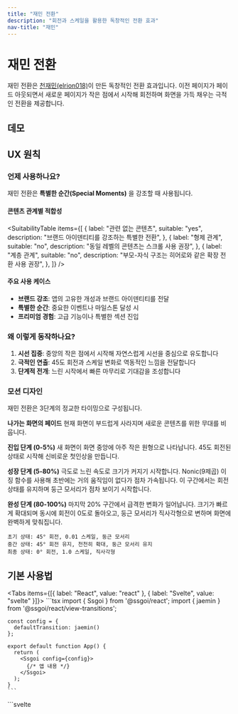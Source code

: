 ```yaml
---
title: "재민 전환"
description: "회전과 스케일을 활용한 독창적인 전환 효과"
nav-title: "재민"
---
```


# 재민 전환

재민 전환은 [천재민(elrion018)](https://github.com/elrion018)이 만든 독창적인 전환 효과입니다. 이전 페이지가 페이드 아웃되면서 새로운 페이지가 작은 점에서 시작해 회전하며 화면을 가득 채우는 극적인 전환을 제공합니다.

## 데모

<ViewTransitionDemo type="jaemin" />

## UX 원칙

### 언제 사용하나요?

재민 전환은 **특별한 순간(Special Moments)** 을 강조할 때 사용됩니다.

#### 콘텐츠 관계별 적합성

<SuitabilityTable
  items={[
    {
      label: "관련 없는 콘텐츠",
      suitable: "yes",
      description: "브랜드 아이덴티티를 강조하는 특별한 전환",
    },
    {
      label: "형제 관계",
      suitable: "no",
      description: "동일 레벨의 콘텐츠는 스크롤 사용 권장",
    },
    {
      label: "계층 관계",
      suitable: "no",
      description: "부모-자식 구조는 히어로와 같은 확장 전환 사용 권장",
    },
  ]}
/>

#### 주요 사용 케이스

- **브랜드 강조**: 앱의 고유한 개성과 브랜드 아이덴티티를 전달
- **특별한 순간**: 중요한 이벤트나 마일스톤 달성 시
- **프리미엄 경험**: 고급 기능이나 특별한 섹션 진입

### 왜 이렇게 동작하나요?

1. **시선 집중**: 중앙의 작은 점에서 시작해 자연스럽게 시선을 중심으로 유도합니다
2. **극적인 연출**: 45도 회전과 스케일 변화로 역동적인 느낌을 전달합니다
3. **단계적 전개**: 느린 시작에서 빠른 마무리로 기대감을 조성합니다

### 모션 디자인

재민 전환은 3단계의 정교한 타이밍으로 구성됩니다.

**나가는 화면의 페이드**
현재 화면이 부드럽게 사라지며 새로운 콘텐츠를 위한 무대를 비웁니다.

**진입 단계 (0-5%)**
새 화면이 화면 중앙에 아주 작은 원형으로 나타납니다. 45도 회전된 상태로 시작해 신비로운 첫인상을 만듭니다.

**성장 단계 (5-80%)**
극도로 느린 속도로 크기가 커지기 시작합니다. Nonic(9제곱) 이징 함수를 사용해 초반에는 거의 움직임이 없다가 점차 가속됩니다. 이 구간에서는 회전 상태를 유지하며 둥근 모서리가 점차 보이기 시작합니다.

**완성 단계 (80-100%)**
마지막 20% 구간에서 급격한 변화가 일어납니다. 크기가 빠르게 확대되며 동시에 회전이 0도로 돌아오고, 둥근 모서리가 직사각형으로 변하며 화면에 완벽하게 맞춰집니다.

```
초기 상태: 45° 회전, 0.01 스케일, 둥근 모서리
중간 상태: 45° 회전 유지, 천천히 확대, 둥근 모서리 유지
최종 상태: 0° 회전, 1.0 스케일, 직사각형
```

## 기본 사용법

<Tabs items={[{ label: "React", value: "react" }, { label: "Svelte", value: "svelte" }]}>
  <TabPanel value="react">
    ```tsx
    import { Ssgoi } from '@ssgoi/react';
    import { jaemin } from '@ssgoi/react/view-transitions';

    const config = {
      defaultTransition: jaemin()
    };

    export default function App() {
      return (
        <Ssgoi config={config}>
          {/* 앱 내용 */}
        </Ssgoi>
      );
    }
    ```

  </TabPanel>
  <TabPanel value="svelte">
    ```svelte
    <script>
      import { Ssgoi } from '@ssgoi/svelte';
      import { jaemin } from '@ssgoi/svelte/view-transitions';

      const config = {
        defaultTransition: jaemin()
      };
    </script>

    <Ssgoi {config}>
      <slot />
    </Ssgoi>
    ```

  </TabPanel>
</Tabs>


## 실전 활용 예시

### 브랜드 아이덴티티 강조

앱의 독특한 개성을 표현하고 싶을 때:

<Tabs items={[{ label: "React", value: "react" }, { label: "Svelte", value: "svelte" }]}>
  <TabPanel value="react">
    ```tsx
    const config = {
      transitions: [
        {
          from: '/home',
          to: '/special',
          transition: jaemin(),
          symmetric: true
        }
      ]
    };
    ```
  </TabPanel>
  <TabPanel value="svelte">
    ```svelte
    <script>
      const config = {
        transitions: [
          {
            from: '/home',
            to: '/special',
            transition: jaemin(),
            symmetric: true
          }
        ]
      };
    </script>
    ```
  </TabPanel>
</Tabs>

## 접근성

- `prefers-reduced-motion` 설정 시 자동으로 애니메이션 비활성화
- 스크린 리더는 전환 중에도 콘텐츠 변경을 올바르게 인식
- 키보드 네비게이션과 완벽하게 호환

## 모범 사례

### ✅ DO

- 브랜드 아이덴티티를 강조할 때 사용
- 특별한 경험을 제공하고 싶을 때
- 최상위 레벨 네비게이션에 사용

### ❌ DON'T

- 관련 콘텐츠 간 이동에는 사용하지 마세요 (슬라이드나 스크롤 사용)
- 너무 자주 사용하지 마세요 (특별함이 사라집니다)
- 부분적인 UI 변경에는 사용하지 마세요